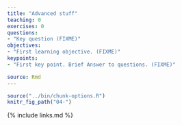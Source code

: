 ```yaml
---
title: "Advanced stuff"
teaching: 0
exercises: 0
questions:
- "Key question (FIXME)"
objectives:
- "First learning objective. (FIXME)"
keypoints:
- "First key point. Brief Answer to questions. (FIXME)"

source: Rmd
---
```

```r
source("../bin/chunk-options.R")
knitr_fig_path("04-")
```

{% include links.md %}